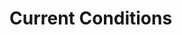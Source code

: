 # Current Conditions {.unnumbered}

<div id='danger-map'></div>
<link rel="stylesheet"
    href="https://unpkg.com/leaflet@1.9.4/dist/leaflet.css"
    integrity="sha256-p4NxAoJBhIIN+hmNHrzRCf9tD/miZyoHS5obTRR9BMY="
    crossorigin=""/>
<style> #danger-map { height: 400px; } </style>
<script
    src="https://unpkg.com/leaflet@1.9.4/dist/leaflet.js"
    integrity="sha256-20nQCchB9co0qIjJZRGuk2/Z9VM+kNiyxNV1lvTlZBo="
    crossorigin=""></script>
<script>
function makeInitMap(id) {
    const map = L.map(id).setView([60.8, -149], 9);
    L.tileLayer('https://{s}.tile.opentopomap.org/{z}/{x}/{y}.png', {
        attribution: '&copy; <a href="https://www.openstreetmap.org/copyright">OpenStreetMap</a> contributors'
    }).addTo(map);
    return map;
}

function getDangerData() {
    // Try curl this to look at the data
    // https://github.com/NationalAvalancheCenter/Avalanche.org-Public-API-Docs
    // We could only get CNFAIC's data, but I want to make it so users
    // can zoom out and see hatcher pass, etc.
    const URL = 'https://api.avalanche.org/v2/public/products/map-layer';
    return fetch(URL)
        .then(response => response.json())
        .then(data => data)
        .catch(error => console.error(error));
}

// The returned GeoJSON has multiple features, one for each forecast zone
// Here is a copy of the properties of one of the features:
// "properties": {
//                 "name": "Turnagain Pass ",
//                 "center": "Chugach NF Avalanche Information Center",
//                 "center_link": "http:\/\/www.cnfaic.org\/",
//                 "timezone": "America\/Anchorage",
//                 "center_id": "CNFAIC",
//                 "state": "AK",
//                 "off_season": true,
//                 "travel_advice": "Watch for signs of unstable snow such as recent avalanches, cracking in the snow, and audible collapsing. Avoid traveling on or under similar slopes.",
//                 "danger": "no rating",
//                 "danger_level": -1,
//                 "color": "#888888",
//                 "stroke": "#104efb",
//                 "font_color": "#ffffff",
//                 "link": "http:\/\/www.cnfaic.org\/advisories\/current.php",
//                 "start_date": null,
//                 "end_date": null,
//                 "fillOpacity": 0.5,
//                 "fillIncrement": 0.1,
//                 "warning": {
//                     "product": null
//                 }
//             },
function addDangerLayer(map, data) {
    const layer = L.geoJSON(data, {
        // filter: function(feature, layer) {
        //     return (feature.properties.name.includes('Turnagain Pass'));
        // },
        style: function (feature) {
            return {
                color: feature.properties.color,
                fillOpacity: .5,
            };
        },
        onEachFeature: function (feature, layer) {
            layer.bindTooltip(
                `<b>${feature.properties.name}</b><br><em>${feature.properties.center}</em><br>${feature.properties.danger}`,
                {direction: 'center', className: 'text-center'}
            );
            layer.on('click', function () {
                window.location = feature.properties.link;
            });
        }
    });
    layer.addTo(map);
}

const map = makeInitMap('danger-map');
getDangerData().then(data => addDangerLayer(map, data));
</script>